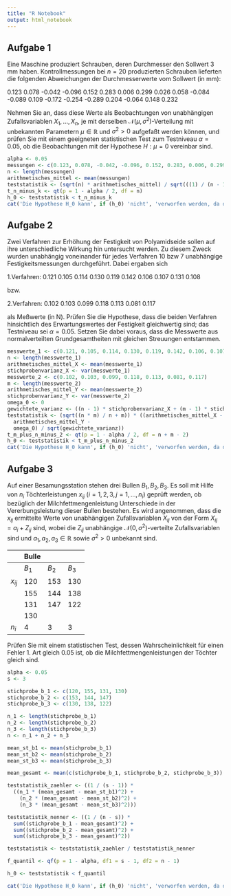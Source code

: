 ```yaml
---
title: "R Notebook"
output: html_notebook
---
```


## Aufgabe 1
Eine Maschine produziert Schrauben, deren Durchmesser den Sollwert 3 mm haben. Kontrollmessungen bei $n = 20$ produzierten Schrauben lieferten die folgenden Abweichungen der Durchmesserwerte vom Sollwert (in mm):

0.123 0.078 -0.042 -0.096 0.152 0.283 0.006 0.299 0.026 0.058 -0.084 -0.089 0.109 -0.172 -0.254 -0.289 0.204 -0.064 0.148 0.232

Nehmen Sie an, dass diese Werte als Beobachtungen von unabhängigen Zufallsvariablen $X_1, \ldots, X_n$, je mit derselben $\mathcal{N}(\mu, \sigma^2)$-Verteilung mit unbekannten Parametern $\mu\in\mathbb{R}$ und $\sigma^2 > 0$ aufgefaßt werden können, und prüfen Sie mit einem geeigneten statistischen Test zum Testniveau $\alpha = 0.05$, ob die Beobachtungen mit der Hypothese $H : \mu = 0$ vereinbar sind.
```r
alpha <- 0.05
messungen <- c(0.123, 0.078, -0.042, -0.096, 0.152, 0.283, 0.006, 0.299, 0.026, 0.058, -0.084, -0.089, 0.109, -0.172, -0.254, -0.289, 0.204, -0.064, 0.148, 0.232)
n <- length(messungen)
arithmetisches_mittel <- mean(messungen)
teststatistik <- (sqrt(n) * arithmetisches_mittel) / sqrt(((1) / (n - 1)) * sum((messungen - arithmetisches_mittel)^2))
t_n_minus_k <- qt(p = 1 - alpha / 2, df = n)
h_0 <- teststatistik < t_n_minus_k
cat('Die Hypothese H_0 kann', if (h_0) 'nicht', 'verworfen werden, da die Teststatistik T(X) =', teststatistik, if (h_0) 'kleiner' else 'groesser', 'als das 1-alpha Quantil der t-Verteilung =', t_n_minus_k, 'ist.')
```
## Aufgabe 2
Zwei Verfahren zur Erhöhung der Festigkeit von Polyamidseide sollen auf ihre unterschiedliche Wirkung hin untersucht werden. Zu diesem Zweck wurden unabhängig voneinander für jedes Verfahren 10 bzw 7 unabhängige Festigkeitsmessungen durchgeführt. Dabei ergaben sich

1.Verfahren: 0.121 0.105 0.114 0.130 0.119 0.142 0.106 0.107 0.131 0.108

bzw.

2.Verfahren: 0.102 0.103 0.099 0.118 0.113 0.081 0.117

als Meßwerte (in N). Prüfen Sie die Hypothese, dass die beiden Verfahren hinsichtlich des Erwartungswertes der Festigkeit gleichwertig sind; das Testniveau sei $\alpha = 0.05$. Setzen Sie
dabei voraus, dass die Messwerte aus normalverteilten Grundgesamtheiten mit gleichen Streuungen entstammen.
```r
messwerte_1 <- c(0.121, 0.105, 0.114, 0.130, 0.119, 0.142, 0.106, 0.107, 0.131, 0.108)
n <- length(messwerte_1)
arithmetisches_mittel_X <- mean(messwerte_1)
stichprobenvarianz_X <- var(messwerte_1)
messwerte_2 <- c(0.102, 0.103, 0.099, 0.118, 0.113, 0.081, 0.117)
m <- length(messwerte_2)
arithmetisches_mittel_Y <- mean(messwerte_2)
stichprobenvarianz_Y <- var(messwerte_2)
omega_0 <- 0
gewichtete_varianz <- ((n - 1) * stichprobenvarianz_X + (m - 1) * stichprobenvarianz_Y) / (n + m - 2)
teststatistik <- (sqrt((n * m) / n + m)) * ((arithmetisches_mittel_X -
  arithmetisches_mittel_Y -
  omega_0) / sqrt(gewichtete_varianz))
t_m_plus_n_minus_2 <- qt(p = 1 - alpha / 2, df = n + m - 2)
h_0 <- teststatistik < t_m_plus_n_minus_2
cat('Die Hypothese H_0 kann', if (h_0) 'nicht', 'verworfen werden, da die Teststatistik T(X) =', teststatistik, if (h_0) 'kleiner' else 'groesser', 'als das 1-alpha Quantil der t-Verteilung =', t_m_plus_n_minus_2, 'ist.')
```
## Aufgabe 3
Auf einer Besamungsstation stehen drei Bullen $B_1, B_2, B_3$.
Es soll mit Hilfe von $n_i$ Töchterleistungen $x_{ij}$ $(i = 1, 2, 3, j = 1, \ldots, n_i)$ geprüft werden, ob bezüglich der Milchfettmengenleistung Unterschiede in der Vererbungsleistung dieser Bullen bestehen.
Es wird angenommen, dass die $x_{ij}$ ermittelte Werte von unabhängigen Zufallsvariablen $X_{ij}$ von der Form $X_{ij} = a_i +Z_{ij}$ sind, wobei die $Z_{ij}$ unabhängige $\mathcal{N}(0, \sigma^2)$-verteilte Zufallsvariablen sind und $a_1, a_2, a_3 \in\mathbb{R}$ sowie $\sigma^2 > 0$ unbekannt sind.

|          | Bulle |       |       |
|----------|-------|-------|-------|
|          | $B_1$ | $B_2$ | $B_3$ |
| $x_{ij}$ | 120   | 153   | 130   |
|          | 155   | 144   | 138   |
|          | 131   | 147   | 122   |
|          | 130   |       |       |
| $n_i$    | 4     | 3     | 3     |

Prüfen Sie mit einem statistischen Test, dessen Wahrscheinlichkeit für einen Fehler 1. Art gleich 0.05 ist, ob die Milchfettmengenleistungen der Töchter gleich sind.
```r
alpha <- 0.05
s <- 3

stichprobe_b_1 <- c(120, 155, 131, 130)
stichprobe_b_2 <- c(153, 144, 147)
stichprobe_b_3 <- c(130, 138, 122)

n_1 <- length(stichprobe_b_1)
n_2 <- length(stichprobe_b_2)
n_3 <- length(stichprobe_b_3)
n <- n_1 + n_2 + n_3

mean_st_b1 <- mean(stichprobe_b_1)
mean_st_b2 <- mean(stichprobe_b_2)
mean_st_b3 <- mean(stichprobe_b_3)

mean_gesamt <- mean(c(stichprobe_b_1, stichprobe_b_2, stichprobe_b_3))

teststatistik_zaehler <- ((1 / (s - 1)) *
  ((n_1 * (mean_gesamt - mean_st_b1)^2) +
    (n_2 * (mean_gesamt - mean_st_b2)^2) +
    (n_3 * (mean_gesamt - mean_st_b3)^2)))

teststatistik_nenner <- ((1 / (n - s)) *
  sum((stichprobe_b_1 - mean_gesamt)^2) +
  sum((stichprobe_b_2 - mean_gesamt)^2) +
  sum((stichprobe_b_3 - mean_gesamt)^2))

teststatistik <- teststatistik_zaehler / teststatistik_nenner

f_quantil <- qf(p = 1 - alpha, df1 = s - 1, df2 = n - 1)

h_0 <- teststatistik < f_quantil

cat('Die Hypothese H_0 kann', if (h_0) 'nicht', 'verworfen werden, da die Teststatistik T(X) =', teststatistik, if (h_0) 'kleiner' else 'groesser', 'als das 1-alpha Quantil der F-Verteilung =', f_quantil, 'ist.')
```
